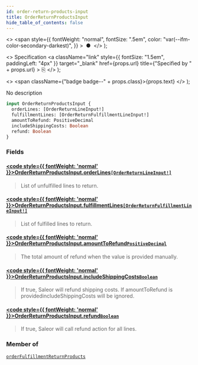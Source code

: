 ```yaml
---
id: order-return-products-input
title: OrderReturnProductsInput
hide_table_of_contents: false
---
```


  <>
    <span
      style={{
        fontWeight: "normal",
        fontSize: ".5em",
        color: "var(--ifm-color-secondary-darkest)",
      }}
    >
      &nbsp;●&nbsp;
    </span>
  </>
);

  <>
    Specification
    <a
      className="link"
      style={{ fontSize: "1.5em", paddingLeft: "4px" }}
      target="\_blank"
      href={props.url}
      title={"Specified by " + props.url}
    >
      ⎘
    </a>
  </>
);

  <>
    <span className={"badge badge--" + props.class}>{props.text}</span>
  </>
);

No description

```graphql
input OrderReturnProductsInput {
  orderLines: [OrderReturnLineInput!]
  fulfillmentLines: [OrderReturnFulfillmentLineInput!]
  amountToRefund: PositiveDecimal
  includeShippingCosts: Boolean
  refund: Boolean
}
```

### Fields

#### [<code style={{ fontWeight: 'normal' }}>OrderReturnProductsInput.<b>orderLines</b></code>](#)<Bullet />[`[OrderReturnLineInput!]`](../../../api-reference/orders/inputs/order-return-line-input) <Badge class="secondary" text="list"/> <Badge class="secondary" text="input"/> <Badge class="secondary" text="orders"/>

> List of unfulfilled lines to return.

#### [<code style={{ fontWeight: 'normal' }}>OrderReturnProductsInput.<b>fulfillmentLines</b></code>](#)<Bullet />[`[OrderReturnFulfillmentLineInput!]`](../../../api-reference/orders/inputs/order-return-fulfillment-line-input) <Badge class="secondary" text="list"/> <Badge class="secondary" text="input"/> <Badge class="secondary" text="orders"/>

> List of fulfilled lines to return.

#### [<code style={{ fontWeight: 'normal' }}>OrderReturnProductsInput.<b>amountToRefund</b></code>](#)<Bullet />[`PositiveDecimal`](../../../api-reference/miscellaneous/scalars/positive-decimal) <Badge class="secondary" text="scalar"/> <Badge class="secondary" text="miscellaneous"/>

> The total amount of refund when the value is provided manually.

#### [<code style={{ fontWeight: 'normal' }}>OrderReturnProductsInput.<b>includeShippingCosts</b></code>](#)<Bullet />[`Boolean`](../../../api-reference/miscellaneous/scalars/boolean) <Badge class="secondary" text="scalar"/> <Badge class="secondary" text="miscellaneous"/>

> If true, Saleor will refund shipping costs. If amountToRefund is providedincludeShippingCosts will be ignored.

#### [<code style={{ fontWeight: 'normal' }}>OrderReturnProductsInput.<b>refund</b></code>](#)<Bullet />[`Boolean`](../../../api-reference/miscellaneous/scalars/boolean) <Badge class="secondary" text="scalar"/> <Badge class="secondary" text="miscellaneous"/>

> If true, Saleor will call refund action for all lines.

### Member of

[`orderFulfillmentReturnProducts`](../../../api-reference/orders/mutations/order-fulfillment-return-products) <Badge class="secondary" text="mutation"/>
